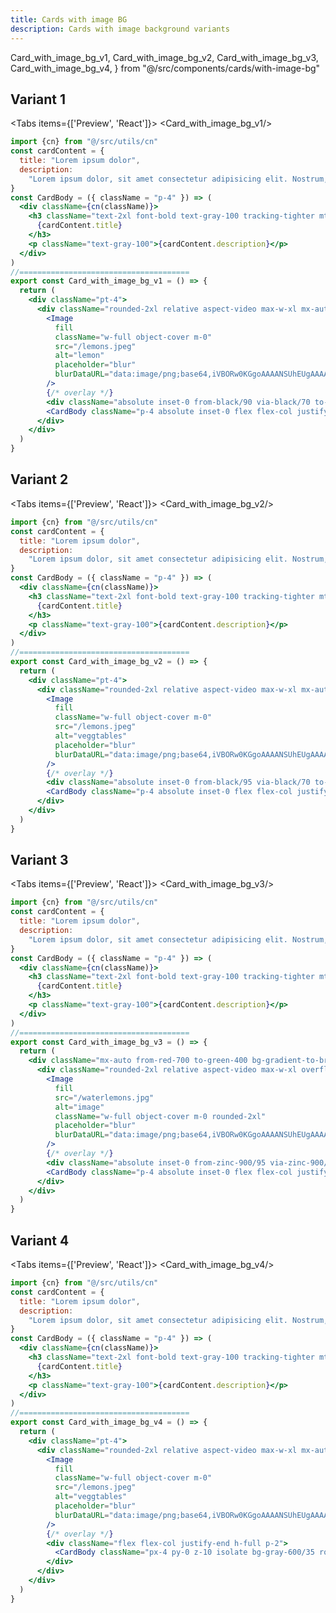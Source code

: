 ```yaml
---
title: Cards with image BG
description: Cards with image background variants
---
```


  Card_with_image_bg_v1,
  Card_with_image_bg_v2,
  Card_with_image_bg_v3,
  Card_with_image_bg_v4,
} from "@/src/components/cards/with-image-bg"

## Variant 1

<Tabs items={['Preview', 'React']}>
  <Tab value="Preview">
    <Card_with_image_bg_v1/>
  </Tab>
  <Tab value="React">
```jsx
import {cn} from "@/src/utils/cn"
const cardContent = {
  title: "Lorem ipsum dolor",
  description:
    "Lorem ipsum dolor, sit amet consectetur adipisicing elit. Nostrum, hic ipsum! Qui dicta debitis aliquid quo molestias explicabo iure!",
}
const CardBody = ({ className = "p-4" }) => (
  <div className={cn(className)}>
    <h3 className="text-2xl font-bold text-gray-100 tracking-tighter mt-3 mb-2">
      {cardContent.title}
    </h3>
    <p className="text-gray-100">{cardContent.description}</p>
  </div>
)
//======================================
export const Card_with_image_bg_v1 = () => {
  return (
    <div className="pt-4">
      <div className="rounded-2xl relative aspect-video max-w-xl mx-auto overflow-hidden group">
        <Image
          fill
          className="w-full object-cover m-0"
          src="/lemons.jpeg"
          alt="lemon"
          placeholder="blur"
          blurDataURL="data:image/png;base64,iVBORw0KGgoAAAANSUhEUgAAAAEAAAABCAQAAAC1HAwCAAAAC0lEQVR42mNkAAIAAAoAAv/lxKUAAAAASUVORK5CYII="
        />
        {/* overlay */}
        <div className="absolute inset-0 from-black/90 via-black/70 to-black/5 bg-gradient-to-t backdrop-blur-sm transition-all duration-300"></div>
        <CardBody className="p-4 absolute inset-0 flex flex-col justify-end size-full" />
      </div>
    </div>
  )
}
```
</Tab>
</Tabs>

## Variant 2

<Tabs items={['Preview', 'React']}>
  <Tab value="Preview">
    <Card_with_image_bg_v2/>
  </Tab>
  <Tab value="React">
```jsx
import {cn} from "@/src/utils/cn"
const cardContent = {
  title: "Lorem ipsum dolor",
  description:
    "Lorem ipsum dolor, sit amet consectetur adipisicing elit. Nostrum, hic ipsum! Qui dicta debitis aliquid quo molestias explicabo iure!",
}
const CardBody = ({ className = "p-4" }) => (
  <div className={cn(className)}>
    <h3 className="text-2xl font-bold text-gray-100 tracking-tighter mt-3 mb-2">
      {cardContent.title}
    </h3>
    <p className="text-gray-100">{cardContent.description}</p>
  </div>
)
//======================================
export const Card_with_image_bg_v2 = () => {
  return (
    <div className="pt-4">
      <div className="rounded-2xl relative aspect-video max-w-xl mx-auto overflow-hidden group">
        <Image
          fill
          className="w-full object-cover m-0"
          src="/lemons.jpeg"
          alt="veggtables"
          placeholder="blur"
          blurDataURL="data:image/png;base64,iVBORw0KGgoAAAANSUhEUgAAAAEAAAABCAQAAAC1HAwCAAAAC0lEQVR42mNkAAIAAAoAAv/lxKUAAAAASUVORK5CYII="
        />
        {/* overlay */}
        <div className="absolute inset-0 from-black/95 via-black/70 to-black/10 bg-gradient-to-t"></div>
        <CardBody className="p-4 absolute inset-0 flex flex-col justify-end size-full" />
      </div>
    </div>
  )
}
```
</Tab>
</Tabs>

## Variant 3

<Tabs items={['Preview', 'React']}>
  <Tab value="Preview" className="pt-4">
    <Card_with_image_bg_v3/>
  </Tab>
  <Tab value="React">
```jsx
import {cn} from "@/src/utils/cn"
const cardContent = {
  title: "Lorem ipsum dolor",
  description:
    "Lorem ipsum dolor, sit amet consectetur adipisicing elit. Nostrum, hic ipsum! Qui dicta debitis aliquid quo molestias explicabo iure!",
}
const CardBody = ({ className = "p-4" }) => (
  <div className={cn(className)}>
    <h3 className="text-2xl font-bold text-gray-100 tracking-tighter mt-3 mb-2">
      {cardContent.title}
    </h3>
    <p className="text-gray-100">{cardContent.description}</p>
  </div>
)
//======================================
export const Card_with_image_bg_v3 = () => {
  return (
    <div className="mx-auto from-red-700 to-green-400 bg-gradient-to-br p-[3px] max-w-xl rounded-2xl">
      <div className="rounded-2xl relative aspect-video max-w-xl overflow-hidden group">
        <Image
          fill
          src="/waterlemons.jpg"
          alt="image"
          className="w-full object-cover m-0 rounded-2xl"
          placeholder="blur"
          blurDataURL="data:image/png;base64,iVBORw0KGgoAAAANSUhEUgAAAAEAAAABCAQAAAC1HAwCAAAAC0lEQVR42mNkAAIAAAoAAv/lxKUAAAAASUVORK5CYII="
        />
        {/* overlay */}
        <div className="absolute inset-0 from-zinc-900/95 via-zinc-900/70 to-zinc-900/5 bg-gradient-to-t"></div>
        <CardBody className="p-4 absolute inset-0 flex flex-col justify-end size-full" />
      </div>
    </div>
  )
}
```
</Tab>
</Tabs>

## Variant 4

<Tabs items={['Preview', 'React']}>
  <Tab value="Preview" className="pt-4">
    <Card_with_image_bg_v4/>
  </Tab>
  <Tab value="React">
```jsx
import {cn} from "@/src/utils/cn"
const cardContent = {
  title: "Lorem ipsum dolor",
  description:
    "Lorem ipsum dolor, sit amet consectetur adipisicing elit. Nostrum, hic ipsum! Qui dicta debitis aliquid quo molestias explicabo iure!",
}
const CardBody = ({ className = "p-4" }) => (
  <div className={cn(className)}>
    <h3 className="text-2xl font-bold text-gray-100 tracking-tighter mt-3 mb-2">
      {cardContent.title}
    </h3>
    <p className="text-gray-100">{cardContent.description}</p>
  </div>
)
//======================================
export const Card_with_image_bg_v4 = () => {
  return (
    <div className="pt-4">
      <div className="rounded-2xl relative aspect-video max-w-xl mx-auto overflow-hidden group">
        <Image
          fill
          className="w-full object-cover m-0"
          src="/lemons.jpeg"
          alt="veggtables"
          placeholder="blur"
          blurDataURL="data:image/png;base64,iVBORw0KGgoAAAANSUhEUgAAAAEAAAABCAQAAAC1HAwCAAAAC0lEQVR42mNkAAIAAAoAAv/lxKUAAAAASUVORK5CYII="
        />
        {/* overlay */}
        <div className="flex flex-col justify-end h-full p-2">
          <CardBody className="px-4 py-0 z-10 isolate bg-gray-600/35 rounded-2xl backdrop-blur-lg" />
        </div>
      </div>
    </div>
  )
}
```

</Tab>
</Tabs>
